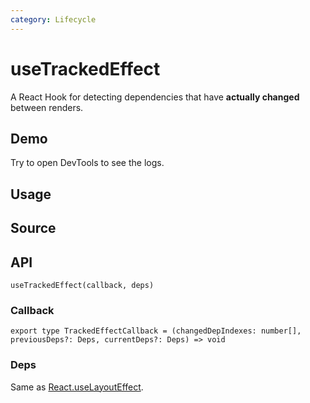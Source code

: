 ```yaml
---
category: Lifecycle
---
```


# useTrackedEffect


<HooksType category="Lifecycle" devOnly />

A React Hook for detecting dependencies that have **actually changed** between renders.

## Demo

Try to open DevTools to see the logs.


<App />

## Usage



## Source


<Source />

## API

```tsx
useTrackedEffect(callback, deps)
```

### Callback

```tsx
export type TrackedEffectCallback = (changedDepIndexes: number[], previousDeps?: Deps, currentDeps?: Deps) => void
```

### Deps

Same as [React.useLayoutEffect](https://react.dev/reference/react/useLayoutEffect).

